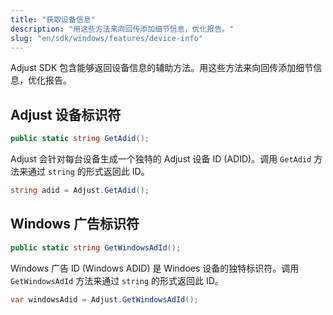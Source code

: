 ```yaml
---
title: "获取设备信息"
description: "用这些方法来向回传添加细节信息，优化报告。"
slug: "en/sdk/windows/features/device-info"
---
```

Adjust SDK 包含能够返回设备信息的辅助方法。用这些方法来向回传添加细节信息，优化报告。

Adjust 设备标识符
------------

```cs
public static string GetAdid();
```

Adjust 会针对每台设备生成一个独特的 Adjust 设备 ID \(ADID\)。调用 `GetAdid` 方法来通过 `string` 的形式返回此 ID。

```cs
string adid = Adjust.GetAdid();
```

Windows 广告标识符
-------------

```cs
public static string GetWindowsAdId();
```

Windows 广告 ID \(Windows ADID\) 是 Windoes 设备的独特标识符。调用 `GetWindowsAdId` 方法来通过 `string` 的形式返回此 ID。

```cs
var windowsAdid = Adjust.GetWindowsAdId();
```

